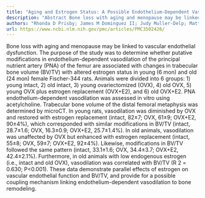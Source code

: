 ```yaml
---
title: "Aging and Estrogen Status: A Possible Endothelium-Dependent Vascular Coupling Mechanism in Bone Remodeling"
description: "Abstract Bone loss with aging and menopause may be linked to vascular endothelial dysfunction. The purpose of the study was to determine whether putative modifications in endothelium-dependent vasodil..."
authors: "Rhonda D Prisby; James M Dominguez II; Judy Muller-Delp; Matthew R Allen; Michael D Delp; Luc Malaval"
url: https://www.ncbi.nlm.nih.gov/pmc/articles/PMC3502426/
---
```


Bone loss with aging and menopause may be linked to vascular endothelial dysfunction. The purpose of the study was to determine whether putative modifications in endothelium-dependent vasodilation of the principal nutrient artery (PNA) of the femur are associated with changes in trabecular bone volume (BV/TV) with altered estrogen status in young (6 mon) and old (24 mon) female Fischer-344 rats. Animals were divided into 6 groups: 1) young intact, 2) old intact, 3) young ovariectomized (OVX), 4) old OVX, 5) young OVX plus estrogen replacement (OVX+E2), and 6) old OVX+E2. PNA endothelium-dependent vasodilation was assessed in vitro using acetylcholine. Trabecular bone volume of the distal femoral metaphysis was determined by microCT. In young rats, vasodilation was diminished by OVX and restored with estrogen replacement (intact, 82±7; OVX, 61±9; OVX+E2, 90±4%), which corresponded with similar modifications in BV/TV (intact, 28.7±1.6; OVX, 16.3±0.9; OVX+E2, 25.7±1.4%). In old animals, vasodilation was unaffected by OVX but enhanced with estrogen replacement (intact, 55±8; OVX, 59±7; OVX+E2, 92±4%). Likewise, modifications in BV/TV followed the same pattern (intact, 33.1±1.6; OVX, 34.4±3.7; OVX+E2, 42.4±2.1%). Furthermore, in old animals with low endogenous estrogen (i.e., intact and old OVX), vasodilation was correlated with BV/TV (R 2 = 0.630; P<0.001). These data demonstrate parallel effects of estrogen on vascular endothelial function and BV/TV, and provide for a possible coupling mechanism linking endothelium-dependent vasodilation to bone remodeling.
